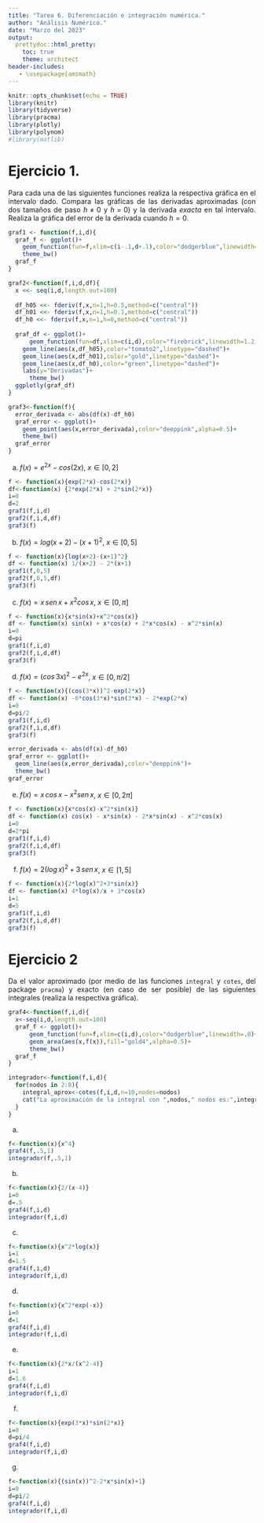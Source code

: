 ```yaml
---
title: "Tarea 6. Diferenciación e integración numérica."
author: "Análisis Numérico."
date: "Marzo del 2023"
output: 
  prettydoc::html_pretty:
    toc: true
    theme: architect
header-includes:
   - \usepackage{amsmath}
---
```






<style>
body {
text-align: justify}
</style>



```r
knitr::opts_chunk$set(echo = TRUE)
library(knitr)
library(tidyverse)
library(pracma)
library(plotly)
library(polynom)
#library(matlib)
```


# Ejercicio 1.

Para cada una de las siguientes funciones realiza la respectiva gráfica en el intervalo dado.  Compara las gráficas de las derivadas aproximadas (con dos tamaños de paso $h\neq 0$ y $h=0$) y la derivada *exacta* en tal intervalo. Realiza la gráfica del error de la derivada cuando $h=0$.
```r
graf1 <- function(f,i,d){
  graf_f <- ggplot()+
    geom_function(fun=f,xlim=c(i-.1,d+.1),color="dodgerblue",linewidth=.8)+
    theme_bw()
  graf_f
}
```

```r
graf2<-function(f,i,d,df){
  x <<- seq(i,d,length.out=100)
  
  df_h05 <<- fderiv(f,x,n=1,h=0.5,method=c("central"))
  df_h01 <<- fderiv(f,x,n=1,h=0.1,method=c("central"))
  df_h0 <<- fderiv(f,x,n=1,h=0,method=c("central"))
  
  graf_df <- ggplot()+
      geom_function(fun=df,xlim=c(i,d),color="firebrick",linewidth=1.2)+
    geom_line(aes(x,df_h05),color="tomato2",linetype="dashed")+
    geom_line(aes(x,df_h01),color="gold",linetype="dashed")+
    geom_line(aes(x,df_h0),color="green",linetype="dashed")+
    labs(y="Derivadas")+
      theme_bw()
  ggplotly(graf_df)
}
```

```r
graf3<-function(f){
  error_derivada <- abs(df(x)-df_h0)
  graf_error <- ggplot()+
    geom_point(aes(x,error_derivada),color="deeppink",alpha=0.5)+
    theme_bw()
  graf_error
}
```

a) $f(x)=e^{2x}-cos (2x)$, $x\in [0,2]$
```r
f <- function(x){exp(2*x)-cos(2*x)}
df<-function(x) {2*exp(2*x) + 2*sin(2*x)}
i=0
d=2
graf1(f,i,d)
graf2(f,i,d,df)
graf3(f)
```

b) $f(x)=log(x+2)-(x+1)^2$, $x\in [0,5]$
```r
f <- function(x){log(x+2)-(x+1)^2}
df <- function(x) 1/(x+2) - 2*(x+1)
graf1(f,0,5)
graf2(f,0,5,df)
graf3(f)
```

c) $f(x)=x\, sen\,x+x^2cos\,x$, $x\in [0,\pi]$
```r
f <- function(x){x*sin(x)+x^2*cos(x)}
df <- function(x) sin(x) + x*cos(x) + 2*x*cos(x) - x^2*sin(x)
i=0
d=pi
graf1(f,i,d)
graf2(f,i,d,df)
graf3(f)
```

d) $f(x)=(cos\,3x)^2-e^{2x}$, $x\in [0,\pi/2]$

```r
f <- function(x){(cos(3*x))^2-exp(2*x)}
df <- function(x) -6*cos(3*x)*sin(3*x) - 2*exp(2*x)
i=0
d=pi/2
graf1(f,i,d)
graf2(f,i,d,df)
graf3(f)
```

```r
error_derivada <- abs(df(x)-df_h0)
graf_error <- ggplot()+
  geom_line(aes(x,error_derivada),color="deeppink")+
  theme_bw()
graf_error
```


e) $f(x)=x\,cos\,x-x^2sen\,x$, $x\in [0, 2\pi]$
```r
f <- function(x){x*cos(x)-x^2*sin(x)}
df <- function(x) cos(x) - x*sin(x) - 2*x*sin(x) - x^2*cos(x)
i=0
d=2*pi
graf1(f,i,d)
graf2(f,i,d,df)
graf3(f)
```

f) $f(x)=2(log\,x)^2+3\,sen\,x$, $x\in[1,5]$
```r
f <- function(x){2*log(x)^2+3*sin(x)}
df <- function(x) 4*log(x)/x + 3*cos(x)
i=1
d=5
graf1(f,i,d)
graf2(f,i,d,df)
graf3(f)
```


# Ejercicio 2 

Da el valor aproximado (por medio de las funciones `integral` y `cotes`, del package `pracma`) y exacto (en caso de ser posible) de las siguientes integrales (realiza la respectiva gráfica).

```r
graf4<-function(f,i,d){
  x<-seq(i,d,length.out=100)
  graf_f <- ggplot()+
      geom_function(fun=f,xlim=c(i,d),color="dodgerblue",linewidth=.8)+
      geom_area(aes(x,f(x)),fill="gold4",alpha=0.5)+
      theme_bw()
  graf_f
}
```
```r
integrador<-function(f,i,d){
  for(nodos in 2:8){
    integral_aprox<-cotes(f,i,d,n=10,nodes=nodos)
    cat("La aproximación de la integral con ",nodos," nodos es:",integral_aprox,"\n")
  }
}
```


a) 

\begin{equation}
\int_{0.5}^1 x^4 dx
\end{equation}

```r
f<-function(x){x^4}
graf4(f,.5,1)
integrador(f,.5,1)
```


b) 

\begin{equation}
\int_{0}^{0.5} \frac{2}{x-4} dx
\end{equation}
```r
f<-function(x){2/(x-4)}
i=0
d=.5
graf4(f,i,d)
integrador(f,i,d)
```



c) 

\begin{equation}
\int_{1}^{1.5} x^2\, log(x) dx
\end{equation}
```r
f<-function(x){x^2*log(x)}
i=1
d=1.5
graf4(f,i,d)
integrador(f,i,d)
```


d) 

\begin{equation}
\int_{0}^{1} x^2 e^{-x}\,dx
\end{equation}
```r
f<-function(x){x^2*exp(-x)}
i=0
d=1
graf4(f,i,d)
integrador(f,i,d)
```

e)

\begin{equation}
\int_{1}^{1.6} \frac{2x}{x^2-4} dx
\end{equation}
```r
f<-function(x){2*x/(x^2-4)}
i=1
d=1.6
graf4(f,i,d)
integrador(f,i,d)
```

f)

\begin{equation}
\int_{0}^{\pi/4} e^{3x}sin(2x) dx
\end{equation}
```r
f<-function(x){exp(3*x)*sin(2*x)}
i=0
d=pi/4
graf4(f,i,d)
integrador(f,i,d)
```

g)

\begin{equation}
\int_{0}^{\pi/2} ((sen\,x)^2-2x\,sen\,x+1) dx
\end{equation}
```r
f<-function(x){(sin(x))^2-2*x*sin(x)+1}
i=0
d=pi/2
graf4(f,i,d)
integrador(f,i,d)
```

